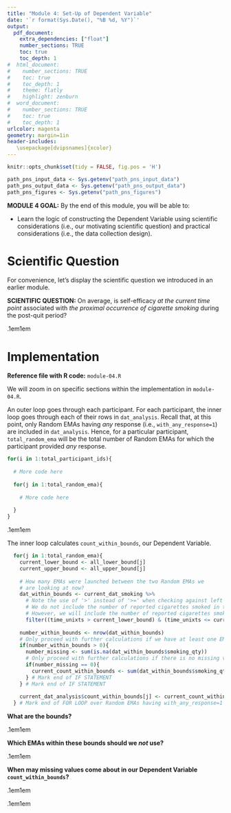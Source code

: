```yaml
---
title: "Module 4: Set-Up of Dependent Variable"
date: '`r format(Sys.Date(), "%B %d, %Y")`'
output: 
  pdf_document:
    extra_dependencies: ["float"]
    number_sections: TRUE
    toc: true
    toc_depth: 1
#  html_document:
#    number_sections: TRUE
#    toc: true
#    toc_depth: 1
#    theme: flatly
#    highlight: zenburn
#  word_document:
#    number_sections: TRUE
#    toc: true
#    toc_depth: 1
urlcolor: magenta
geometry: margin=1in
header-includes:
   \usepackage[dvipsnames]{xcolor} 
---
```


```r
knitr::opts_chunk$set(tidy = FALSE, fig.pos = 'H')
```

```r
path_pns_input_data <- Sys.getenv("path_pns_input_data")
path_pns_output_data <- Sys.getenv("path_pns_output_data")
path_pns_figures <- Sys.getenv("path_pns_figures")
```


\vspace{0.75cm}

**MODULE 4 GOAL:** By the end of this module, you will be able to:

* Learn the logic of constructing the Dependent Variable using scientific considerations (i.e., our motivating scientific question) and practical considerations (i.e., the data collection design).


#  Scientific Question

For convenience, let's display the scientific question we introduced in an earlier module.

**SCIENTIFIC QUESTION:** On average, is self-efficacy *at the current time point* associated with *the proximal occurrence of cigarette smoking* during the post-quit period?

\fboxrule.1em\fboxsep1em
\fcolorbox{black}{blue!3}{\color{black}
\begin{minipage}[c][2in][t]{6.3in}
\sffamily Draw Figure Here.
\end{minipage}}

# Implementation

**Reference file with R code:** `module-04.R`

We will zoom in on specific sections within the implementation in `module-04.R`.

An outer loop goes through each participant. For each participant, the inner loop goes through each of their rows in `dat_analysis`. Recall that, at this point, only Random EMAs having *any* response (i.e., `with_any_response=1`) are included in `dat_analysis`. Hence, for a particular participant, `total_random_ema` will be the total number of Random EMAs for which the participant provided *any* response.

```r
for(i in 1:total_participant_ids){
  
  # More code here
  
  for(j in 1:total_random_ema){
    
    # More code here
    
  }
}
```

\fboxrule.1em\fboxsep1em
\fcolorbox{black}{blue!3}{\color{black}
\begin{minipage}[c][2in][t]{6.3in}
\sffamily Draw Figure Here.
\end{minipage}}


The inner loop calculates `count_within_bounds`, our Dependent Variable.

```r
  for(j in 1:total_random_ema){
    current_lower_bound <- all_lower_bound[j]
    current_upper_bound <- all_upper_bound[j]
    
    # How many EMAs were launched between the two Random EMAs we
    # are looking at now?
    dat_within_bounds <- current_dat_smoking %>% 
      # Note the use of '>' instead of '>=' when checking against left end point
      # We do not include the number of reported cigarettes smoked in the left end point 
      # However, we will include the number of reported cigarettes smoked in the right end point
      filter((time_unixts > current_lower_bound) & (time_unixts <= current_upper_bound))
    
    number_within_bounds <- nrow(dat_within_bounds)
    # Only proceed with further calculations if we have at least one EMA
    if(number_within_bounds > 0){
      number_missing <- sum(is.na(dat_within_bounds$smoking_qty))
      # Only proceed with further calculations if there is no missing value in smoking_qty
      if(number_missing == 0){
        current_count_within_bounds <- sum(dat_within_bounds$smoking_qty)
      } # Mark end of IF STATEMENT
    } # Mark end of IF STATEMENT
    
    current_dat_analysis$count_within_bounds[j] <- current_count_within_bounds
  } # Mark end of FOR LOOP over Random EMAs having with_any_response=1
```

**What are the bounds?**

\fboxrule.1em\fboxsep1em
\fcolorbox{black}{blue!3}{\color{black}
\begin{minipage}[c][2in][t]{6.3in}
\sffamily Draw Figure Here.
\end{minipage}}


**Which EMAs within these bounds should we *not* use?**

\fboxrule.1em\fboxsep1em
\fcolorbox{black}{blue!3}{\color{black}
\begin{minipage}[c][2in][t]{6.3in}
\sffamily Draw Figure Here.
\end{minipage}}



**When may missing values come about in our Dependent Variable `count_within_bounds`?**

\fboxrule.1em\fboxsep1em
\fcolorbox{black}{blue!3}{\color{black}
\begin{minipage}[c][2in][t]{6.3in}
\sffamily Draw Figure Here.
\end{minipage}}



\fboxrule.1em\fboxsep1em
\fcolorbox{black}{red!5}{\color{black}
\begin{minipage}[0.30in]{6.3in}
\begin{center}BREAK: Any questions?\end{center}
\end{minipage}}




